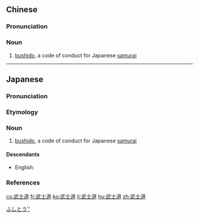 ==Chinese==
{{zh-forms|type=21}}
{{wikipedia|lang=zh}}

===Pronunciation===
{{zh-pron
|m=wǔshìdào
|c=mou5 si6 dou6
|mn=Bú-sū-tō
|cat=n
}}

===Noun===
{{zh-noun}}

# [[bushido]], a code of conduct for Japanese [[samurai]]

----

==Japanese==
{{wikipedia|lang=ja}}
{{wikipedia|Bushidō}}
{{ja-kanjitab|ぶ|し|どう|yomi=o}}

===Pronunciation===
{{ja-pron|ぶしどう|acc=2|acc_ref=NHK,DJR|y=o}}

===Etymology===
{{compound|sort=ふしとう''|武士|t1=[[warrior]]; [[samurai]]|tr1=[[bushi]]|lang=ja|道|t2=way; path|tr2=dō}}

===Noun===
{{ja-noun|ぶしどう|head=[[武士]][[道]]|hhira=ぶしだう}}

# [[bushido]], a code of conduct for Japanese [[samurai]]

====Descendants====
* English: {{l|en|bushido}}

===References===
<references/>

[[Category:ja:Feudalism|ふしとう'']]
[[cs:武士道]]
[[fr:武士道]]
[[ko:武士道]]
[[li:武士道]]
[[hu:武士道]]
[[zh:武士道]]